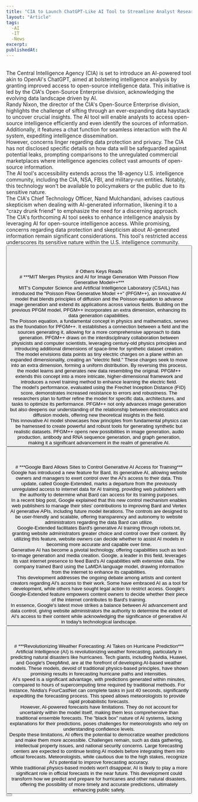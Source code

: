 ```yaml
---
title: "CIA to Launch ChatGPT-Like AI Tool to Streamline Analyst Research, Remains Cautious"
layout: "Article"
tags: 
  -AI 
  -IT
  -News
excerpt:
publishedAt:
---
```

<br/>
The Central Intelligence Agency (CIA) is set to introduce an AI-powered tool akin to OpenAI's ChatGPT, aimed at bolstering intelligence analysis by granting improved access to open-source intelligence data. This initiative is led by the CIA's Open-Source Enterprise division, acknowledging the evolving data landscape driven by AI.
<br/>
Randy Nixon, the director of the CIA's Open-Source Enterprise division, highlights the challenge of sifting through an ever-expanding data haystack to uncover crucial insights. The AI tool will enable analysts to access open-source intelligence efficiently and even identify the sources of information. Additionally, it features a chat function for seamless interaction with the AI system, expediting intelligence dissemination.
<br/>
However, concerns linger regarding data protection and privacy. The CIA has not disclosed specific details on how data will be safeguarded against potential leaks, prompting comparisons to the unregulated commercial marketplaces where intelligence agencies collect vast amounts of open-source information.
<br/>
The AI tool's accessibility extends across the 18-agency U.S. intelligence community, including the CIA, NSA, FBI, and military-run entities. Notably, this technology won't be available to policymakers or the public due to its sensitive nature.
<br/>
The CIA's Chief Technology Officer, Nand Mulchandani, advises cautious skepticism when dealing with AI-generated information, likening it to a "crazy drunk friend" to emphasize the need for a discerning approach.
<br/>
The CIA's forthcoming AI tool seeks to enhance intelligence analysis by leveraging AI for open-source intelligence access. While promising, concerns regarding data protection and skepticism about AI-generated information remain significant considerations. This tool's restricted access underscores its sensitive nature within the U.S. intelligence community.
<br/>
<Button
  address="https://www.techtimes.com/articles/296937/20230928/cia-launch-chatgpt-ai-tool-streamline-analyst-research-remains-cautious.htm"
  text="Source"
/>
<br/>
<br/>
<br/>
<br/>
# Others Keys Reads
<br/>
# ***MIT Merges Physics and AI for Image Generation With Poisson Flow Generative Model++***
<br/>
MIT's Computer Science and Artificial Intelligence Laboratory (CSAIL) has introduced the "Poisson Flow Generative Model ++" (PFGM++), an innovative AI model that blends principles of diffusion and the Poisson equation to advance image generation and extend its applications across various fields. Building on the previous PFGM model, PFGM++ incorporates an extra dimension, enhancing its data generation capabilities.
<br/>
The Poisson equation, a fundamental concept in physics and mathematics, serves as the foundation for PFGM++. It establishes a connection between a field and the sources generating it, allowing for a more comprehensive approach to data generation. PFGM++ draws on the interdisciplinary collaboration between physicists and computer scientists, leveraging century-old physics principles and introducing additional dimensions of space-time for synthetic dataset creation.
<br/>
The model envisions data points as tiny electric charges on a plane within an expanded dimensionality, creating an "electric field." These charges seek to move into an extra dimension, forming a uniform distribution. By reversing this process, the model learns and generates new data resembling the original. PFGM++ extends this concept into a more intricate, higher-dimensional framework and introduces a novel training method to enhance learning the electric field.
<br/>
The model's performance, evaluated using the Frechet Inception Distance (FID) score, demonstrates increased resistance to errors and robustness. The researchers plan to further refine the model for specific data, architectures, and tasks to optimize its performance. PFGM++ not only advances image generation but also deepens our understanding of the relationship between electrostatics and diffusion models, offering new theoretical insights in the field.
<br/>
This innovative AI model showcases how principles from fundamental physics can be harnessed to create powerful and robust tools for generating synthetic but realistic datasets. PFGM++ opens new possibilities in image generation, audio production, antibody and RNA sequence generation, and graph generation, making it a significant advancement in the realm of generative AI.
<br/>
<Button
  address="https://www.techtimes.com/articles/296928/20230928/mit-merges-physics-ai-image-generation-poisson-flow-generative-model.htm"
  text="Source"
/>
<br/>
<br/>
<br/>
# ***Google Bard Allows Sites to Control Generative AI Access for Training***
<br/>
Google has introduced a new feature for Bard, its generative AI, allowing website owners and managers to exert control over the AI's access to their data. This update, called Google-Extended, marks a departure from the previously unregulated access to internet data for AI training, providing web publishers with the authority to determine what Bard can access for its training purposes.
<br/>
In a recent blog post, Google explained that this new control mechanism enables web publishers to manage their sites' contributions to improving Bard and Vertex AI generative APIs, including future model iterations. The controls are designed to be user-friendly and scalable, offering transparency and autonomy to website administrators regarding the data Bard can utilize.
<br/>
Google-Extended facilitates Bard's generative AI training through robots.txt, granting website administrators greater choice and control over their content. By utilizing this feature, website owners can decide whether to assist AI models in becoming more accurate and capable over time.
<br/>
Generative AI has become a pivotal technology, offering capabilities such as text-to-image generation and media creation. Google, a leader in this field, leverages its vast internet presence to feed Bard's AI capabilities with extensive data. The company trained Bard using the LaMDA language model, drawing information from the internet to enhance its capabilities.
<br/>
This development addresses the ongoing debate among artists and content creators regarding AI's access to their work. Some have embraced AI as a tool for development, while others have sought legal action to restrict access. Google's Google-Extended feature empowers content owners to decide whether their piece of the internet contributes to Bard's training.
<br/>
In essence, Google's latest move strikes a balance between AI advancement and data control, giving website administrators the authority to determine the extent of AI's access to their content while acknowledging the significance of generative AI in today's technological landscape.
<br/>
<Button
  address="https://www.techtimes.com/articles/296956/20230928/google-bard-allows-sites-control-generative-ai-access-training.htm"
  text="Source"
/>
<br/>
<br/>
<br/>
# ***Revolutionizing Weather Forecasting: AI Takes on Hurricane Prediction***
<br/>
Artificial Intelligence (AI) is revolutionizing weather forecasting, particularly in predicting natural disasters like hurricanes. Tech giants, including Nvidia, Huawei, and Google's DeepMind, are at the forefront of developing AI-based weather models. These models, devoid of traditional physics-based principles, have shown promising results in forecasting hurricane paths and intensities.
<br/>
AI's speed is a significant advantage, with predictions generated within minutes, compared to hours of supercomputing time required by traditional methods. For instance, Nvidia's FourCastNet can complete tasks in just 40 seconds, significantly expediting the forecasting process. This speed allows meteorologists to provide rapid probabilistic forecasts.
<br/>
However, AI-powered forecasts have limitations. They do not account for uncertainty within the model itself, making them less comprehensive than traditional ensemble forecasts. The "black box" nature of AI systems, lacking explanations for their predictions, poses challenges for meteorologists who rely on understanding confidence levels.
<br/>
Despite these limitations, AI offers the potential to democratize weather predictions and make them more accessible. Challenges remain, such as data gathering, intellectual property issues, and national security concerns. Large forecasting centers are expected to continue testing AI models before integrating them into official forecasts. Meteorologists, while cautious due to the high stakes, recognize AI's potential to improve forecasting accuracy.
<br/>
While traditional physics-based models won't disappear, AI is likely to play a more significant role in official forecasts in the near future. This development could transform how we predict and prepare for hurricanes and other natural disasters, offering the possibility of more timely and accurate predictions, ultimately enhancing public safety.
<br/>
<Button
  address="https://www.techtimes.com/articles/296888/20230927/revolutionizing-weather-forecasting-ai-takes-hurricane-prediction.htm"
  text="Source"
/>